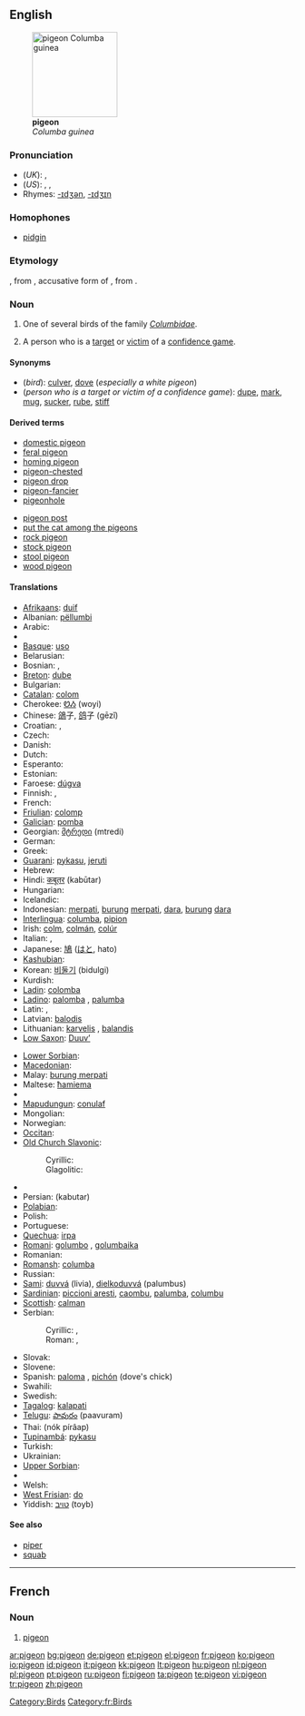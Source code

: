 {{wikipedia}}
==English==
[[Image:Columba guinea.jpg|thumb|right|150px|'''pigeon'''<br>''Columba guinea'']]

===Pronunciation===
* (''UK''): {{IPA|/ˈpɪdʒɪn/}}, {{SAMPA|/"pIdZIn/}}
* (''US''): {{enPR|pĭjʹən}}, {{IPA|/ˈpɪdʒən/}}, {{SAMPA|/"pIdZ@n/}}
* Rhymes: [[Rhymes:English:-ɪdʒən|-ɪdʒən]], [[Rhymes:English:-ɪdʒɪn|-ɪdʒɪn]]

===Homophones===
* [[pidgin]]

===Etymology===
{{etyl|fro}} {{term|pijon|lang=fro}}, from {{LL.}} {{term|pipionem||chirping bird|lang=la}}, accusative form of {{etyl|la}} {{term|pipio||chirping bird|lang=la}}, from {{term|pipire||to chirp|lang=la}}.

===Noun===
{{en-noun}}

# One of several birds of the family ''[[Columbidae]]''.
# {{slang}} A person who is a [[target]] or [[victim]] of a [[confidence game]].

====Synonyms====
* (''bird''): [[culver]], [[dove]] (''especially a white pigeon'')
* (''person who is a target or victim of a confidence game''): [[dupe]], [[mark]], [[mug]], [[sucker]], [[rube]], [[stiff]]

====Derived terms====
{{rel-top|Terms derived from ''pigeon''}}
* [[domestic pigeon]]
* [[feral pigeon]]
* [[homing pigeon]]
* [[pigeon-chested]]
* [[pigeon drop]]
* [[pigeon-fancier]]
* [[pigeonhole]]
{{rel-mid}}
* [[pigeon post]]
* [[put the cat among the pigeons]]
* [[rock pigeon]]
* [[stock pigeon]]
* [[stool pigeon]]
* [[wood pigeon]]
{{rel-bottom}}

====Translations====
{{trans-top|bird}}
* [[Afrikaans]]: [[duif]]
* Albanian: [[pëllumbi]]
* Arabic: {{Arab|[[حمامة]]}} {{IPAchar|(ħamāma)}} {{f}}
* {{trreq|Armenian}}
* [[Basque]]: [[uso]]
* Belarusian: {{t-|be|голуб|m|tr=golub|sc=Cyrl|xs=Belarusian}}
* Bosnian: {{t-|bs|golub|m}}, {{t-|bs|golubica|f}}
* [[Breton]]: [[dube]]
* Bulgarian: {{t+|bg|гълъб|m|tr=gǎlǎb|sc=Cyrl}}
* [[Catalan]]: [[colom]] {{m}}
* Cherokee: [[ᏬᏱ]] (woyi)
* Chinese: [[鴿]]子, [[鸽]]子 (gēzǐ)
* Croatian: {{t-|hr|golub|m}}, {{t-|hr|golubica|f}}
* Czech: {{t-|cs|holub|m}}
* Danish: {{t-|da|due}}
* Dutch: {{t+|nl|duif|f}}
* Esperanto: {{t-|eo|kolombo|xs=Esperanto}}
* Estonian: {{t-|et|tuvi}}
* Faroese: [[dúgva]]
* Finnish: {{t+|fi|kyyhky}}, {{t+|fi|pulu}}
* French: {{t+|fr|pigeon|m}}
* [[Friulian]]: [[colomp]]
* [[Galician]]: [[pomba]] {{f}}
* Georgian: [[მტრედი]] (mtredi)
* German: {{t+|de|Taube|f}}
* Greek: {{t+|el|περιστέρι|n|tr=peristéri|sc=Grek}}
* [[Guarani]]: [[pykasu]], [[jeruti]]
* Hebrew: {{t-|he|תסיל|sc=Hebr}}
* Hindi: [[कबूतर]] (kabūtar)
* Hungarian: {{t+|hu|galamb}}
* Icelandic: {{t+|is|dúfa}}
* Indonesian: [[merpati]], [[burung]] [[merpati]], [[dara]], [[burung]] [[dara]]
* [[Interlingua]]: [[columba]], [[pipion]]
* Irish: [[colm]], [[colmán]], [[colúr]]
* Italian: {{t+|it|piccione|m}}, {{t+|it|colombo|m}}
* Japanese: [[鳩]] ([[はと]], hato)
* [[Kashubian]]: {{t-|csb|gòłąbk|m|xs=Kashubian}}
* Korean: [[비둘기]] (bidulgi)
* Kurdish: {{KUchar|[[کۆتر]]}}
* [[Ladin]]: [[colomba]]
* [[Ladino]]: [[palomba]] {{f}}, [[palumba]] {{f}}
* Latin: {{t-|la|columbus|m}}, {{t-|la|columba|f}}
* Latvian: [[balodis]]
* Lithuanian: [[karvelis]] {{m}}, [[balandis]] {{m}}
* [[Low Saxon]]: [[Duuv’]] {{f}}
{{trans-mid}}
* [[Lower Sorbian]]: {{tø|dsb|gołub|m|xs=Lower Sorbian}}
* [[Macedonian]]: {{t-|mk|гулаб|gulab|m|sc=Cyrl|xs=Macedonian}}
* Malay: [[burung merpati]]
* Maltese: [[ħamiema]] {{f}}
* {{trreq|Maori}}
* [[Mapudungun]]: [[conulaf]]
* Mongolian: {{t-|mn|тагтаа|sc=Cyrl|xs=Mongolian}}
* Norwegian: {{t+|no|due|m|f}}
* [[Occitan]]: {{t|oc|colomb|xs=Occitan}} {{m}}
* [[Old Church Slavonic]]:
*: Cyrillic: {{tø|cu|голѫбь|m|tr=golǫbĭ|sc=Cyrl|xs=Old Church Slavonic}}
*: Glagolitic: {{tø|cu|ⰃⰑⰎⰨⰁⰠ|m|tr=golǫbĭ|sc=Glag|xs=Old Church Slavonic}}
* {{trreq|Old English}}
* Persian: {{fa-Arab|[[کبوتر]]}} (kabutar)
* [[Polabian]]: {{tø|pox|ďölǫb|m|xs=Polabian}}
* Polish: {{t+|pl|gołąb|m}}
* Portuguese: {{t+|pt|pombo|m}}
* [[Quechua]]: [[irpa]]
* [[Romani]]: [[golumbo]] {{m}}, [[golumbaika]] {{f}}
* Romanian: {{t+|ro|porumbel}}
* [[Romansh]]: [[columba]]
* Russian: {{t+|ru|голубь|m|tr=gólub’|sc=Cyrl}}
* [[Sami]]: [[duvvá]] (livia), [[dielkoduvvá]] (palumbus)
* [[Sardinian]]: [[piccioni aresti]], [[caombu]], [[palumba]], [[columbu]]
* [[Scottish]]: [[calman]]
* Serbian:
*: Cyrillic: {{t+|sr|голуб|m|sc=Cyrl}}, {{t-|sr|голубица|f|sc=Cyrl}}
*: Roman: {{t-|sr|golub|m}}, {{t-|sr|golubica|f}}
* Slovak: {{t-|sk|holub|m}}
* Slovene: {{t+|sl|golob|m}}
* Spanish: [[paloma]] {{f}}, [[pichón]] {{m}} (dove's chick)
* Swahili: {{t-|sw|hua|xs=Swahili}}
* Swedish: {{t+|sv|duva|c}}
* [[Tagalog]]: [[kalapati]]
* [[Telugu]]: [[పావురం]] (paavuram)
* Thai: {{Thai|[[นกพิราบ]]}} (nók pírâap)
* [[Tupinambá]]: [[pykasu]]
* Turkish: {{t+|tr|güvercin}}
* Ukrainian: {{t-|uk|голуб|m|tr=golub|sc=Cyrl|xs=Ukrainian}}
* [[Upper Sorbian]]: {{tø|hsb|hołb|m|xs=Upper Sorbian}}
* {{trreq|Vietnamese}}
* Welsh: {{t-|cy|colomen|xs=Welsh}}
* [[West Frisian]]: [[do]]
* Yiddish: [[טויב|טױב]] (toyb) {{f}}
{{trans-bottom}}

{{trans-top|victim of a confidence game}}
{{trans-mid}}
{{trans-bottom}}

====See also====
* [[piper]]
* [[squab]]

[[Category:Birds]]

----

==French==

===Noun===
{{fr-noun|m}}

# [[pigeon#English|pigeon]]

[[Category:fr:Birds]]

[[ar:pigeon]]
[[bg:pigeon]]
[[de:pigeon]]
[[et:pigeon]]
[[el:pigeon]]
[[fr:pigeon]]
[[ko:pigeon]]
[[io:pigeon]]
[[id:pigeon]]
[[it:pigeon]]
[[kk:pigeon]]
[[lt:pigeon]]
[[hu:pigeon]]
[[nl:pigeon]]
[[pl:pigeon]]
[[pt:pigeon]]
[[ru:pigeon]]
[[fi:pigeon]]
[[ta:pigeon]]
[[te:pigeon]]
[[vi:pigeon]]
[[tr:pigeon]]
[[zh:pigeon]]